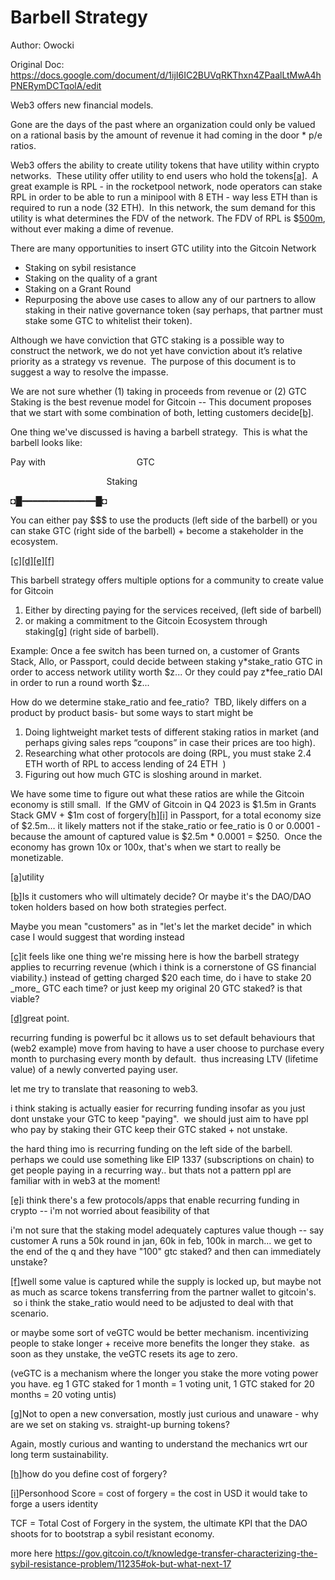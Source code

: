 Barbell Strategy
================

Author: Owocki

Original Doc: https://docs.google.com/document/d/1ijI6IC2BUVqRKThxn4ZPaalLtMwA4hPNERymDCTqolA/edit

Web3 offers new financial models.  

Gone are the days of the past where an organization could only be valued on a rational basis by the amount of revenue it had coming in the door \* p/e ratios.

Web3 offers the ability to create utility tokens that have utility within crypto networks.  These utility offer utility to end users who hold the tokens[\[a\]](#cmnt1).  A great example is RPL - in the rocketpool network, node operators can stake RPL in order to be able to run a minipool with 8 ETH - way less ETH than is required to run a node (32 ETH).  In this network, the sum demand for this utility is what determines the FDV of the network. The FDV of RPL is $[500m](https://www.google.com/url?q=https://www.coingecko.com/en/coins/rocket-pool&sa=D&source=editors&ust=1703179676038851&usg=AOvVaw1ZM29IUFhyZ-F6xIGVRUX4), without ever making a dime of revenue.

There are many opportunities to insert GTC utility into the Gitcoin Network

*   Staking on sybil resistance
*   Staking on the quality of a grant
*   Staking on a Grant Round
*   Repurposing the above use cases to allow any of our partners to allow staking in their native governance token (say perhaps, that partner must stake some GTC to whitelist their token).

Although we have conviction that GTC staking is a possible way to construct the network, we do not yet have conviction about it’s relative priority as a strategy vs revenue.  The purpose of this document is to suggest a way to resolve the impasse.

We are not sure whether (1) taking in proceeds from revenue or (2) GTC Staking is the best revenue model for Gitcoin -- This document proposes that we start with some combination of both, letting customers decide[\[b\]](#cmnt2).

One thing we've discussed is having a barbell strategy.  This is what the barbell looks like:

Pay with                                     GTC

$$$$                                        Staking

◘█━━━━━━━━━━━━━━█◘

You can either pay $$$ to use the products (left side of the barbell) or you can stake GTC (right side of the barbell) + become a stakeholder in the ecosystem.

[\[c\]](#cmnt3)[\[d\]](#cmnt4)[\[e\]](#cmnt5)[\[f\]](#cmnt6)

This barbell strategy offers multiple options for a community to create value for Gitcoin

1.  Either by directing paying for the services received, (left side of barbell)
2.  or making a commitment to the Gitcoin Ecosystem through staking[\[g\]](#cmnt7) (right side of barbell).

Example: Once a fee switch has been turned on, a customer of Grants Stack, Allo, or Passport, could decide between staking y\*stake\_ratio GTC in order to access network utility worth $z... Or they could pay z\*fee\_ratio DAI in order to run a round worth $z...

How do we determine stake\_ratio and fee\_ratio?  TBD, likely differs on a product by product basis- but some ways to start might be

1.  Doing lightweight market tests of different staking ratios in market (and perhaps giving sales reps “coupons” in case their prices are too high).
2.  Researching what other protocols are doing (RPL, you must stake 2.4 ETH worth of RPL to access lending of 24 ETH  )
3.  Figuring out how much GTC is sloshing around in market.

We have some time to figure out what these ratios are while the Gitcoin economy is still small.  If the GMV of Gitcoin in Q4 2023 is $1.5m in Grants Stack GMV + $1m cost of forgery[\[h\]](#cmnt8)[\[i\]](#cmnt9) in Passport, for a total economy size of $2.5m… it likely matters not if the stake\_ratio or fee\_ratio is 0 or 0.0001 - because the amount of captured value is $2.5m \* 0.0001 = $250.  Once the economy has grown 10x or 100x, that's when we start to really be monetizable.

[\[a\]](#cmnt_ref1)utility

[\[b\]](#cmnt_ref2)Is it customers who will ultimately decide? Or maybe it's the DAO/DAO token holders based on how both strategies perfect.

Maybe you mean "customers" as in "let's let the market decide" in which case I would suggest that wording instead

[\[c\]](#cmnt_ref3)it feels like one thing we're missing here is how the barbell strategy applies to recurring revenue (which i think is a cornerstone of GS financial viability.) instead of getting charged $20 each time, do i have to stake 20 \_more\_ GTC each time? or just keep my original 20 GTC staked? is that viable?

[\[d\]](#cmnt_ref4)great point. 

recurring funding is powerful bc it allows us to set default behaviours that (web2 example) move from having to have a user choose to purchase every month to purchasing every month by default.  thus increasing LTV (lifetime value) of a newly converted paying user. 

let me try to translate that reasoning to web3.

i think staking is actually easier for recurring funding insofar as you just dont unstake your GTC to keep "paying".  we should just aim to have ppl who pay by staking their GTC keep their GTC staked + not unstake. 

the hard thing imo is recurring funding on the left side of the barbell.  perhaps we could use something like EIP 1337 (subscriptions on chain) to get people paying in a recurring way.. but thats not a pattern ppl are familiar with in web3 at the moment!

[\[e\]](#cmnt_ref5)i think there's a few protocols/apps that enable recurring funding in crypto -- i'm not worried about feasibility of that

i'm not sure that the staking model adequately captures value though -- say customer A runs a 50k round in jan, 60k in feb, 100k in march... we get to the end of the q and they have "100" gtc staked? and then can immediately unstake?

[\[f\]](#cmnt_ref6)well some value is captured while the supply is locked up, but maybe not as much as scarce tokens transferring from the partner wallet to gitcoin's.   so i think the stake\_ratio would need to be adjusted to deal with that scenario.

or maybe some sort of veGTC would be better mechanism. incentivizing people to stake longer + receive more benefits the longer they stake.  as soon as they unstake, the veGTC resets its age to zero.

(veGTC is a mechanism where the longer you stake the more voting power you have. eg 1 GTC staked for 1 month = 1 voting unit, 1 GTC staked for 20 months = 20 voting untis)

[\[g\]](#cmnt_ref7)Not to open a new conversation, mostly just curious and unaware - why are we set on staking vs. straight-up burning tokens?

Again, mostly curious and wanting to understand the mechanics wrt our long term sustainability.

[\[h\]](#cmnt_ref8)how do you define cost of forgery?

[\[i\]](#cmnt_ref9)Personhood Score = cost of forgery = the cost in USD it would take to forge a users identity

TCF = Total Cost of Forgery in the system, the ultimate KPI that the DAO shoots for to bootstrap a sybil resistant economy.

more here https://gov.gitcoin.co/t/knowledge-transfer-characterizing-the-sybil-resistance-problem/11235#ok-but-what-next-17